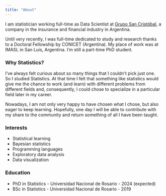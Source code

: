 ```yaml
---
title: "About"
---
```


I am statistician working full-time as Data Scientist at
[Grupo San Cristóbal](https://www.gruposancristobal.com.ar/), a company in
the insurance and financial industry in Argentina.

Until very recently, I was full-time dedicated to study and research thanks to 
a Doctoral Fellowship by CONICET (Argentina). My place of work was at IMASL in 
San Luis, Argentina. I'm still a part-time PhD student.

### Why Statistics?

I’ve always felt curious about so many things that I couldn't pick just one.
So I studied Statistics. At that time I felt that something like statistics would
give me the chance to work (and learn) with different problems from different 
fields and, consequently, I could chose to specialize in a particular field later
in my career.

Nowadays, I am not only very happy to have chosen what I chose, but also eager 
to keep learning. Hopefully, one day I will be able to contribute with my share
to the community and return something of all I have been taught.

### Interests

* Statistical learning
* Bayesian statistics
* Programming languages
* Exploratory data analysis
* Data visualization

### Education

* PhD in Statistics - Universidad Nacional de Rosario - 2024 (expected)
* BSc in Statistics - Universidad Nacional de Rosario - 2019